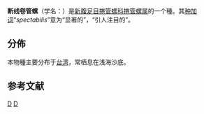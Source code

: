 {{Speciesbox
| taxon = Turris spectabilis
| authority = Reeve, 1843{{r|shell_3425}}
}}

'''断线卷管螺'''（学名：''{{lang|la|Turris spectabilis}}''）是[[新腹足目|新腹足目]][[捲管螺科|捲管螺科]][[捲管螺属|捲管螺属]]的一个種{{r|shell_3425}}。其[[种加词|种加词]]“''spectabilis''”意为“显著的”，“引人注目的”。

==分佈==
本物種主要分布于[[台湾|台湾]]{{r|shell_3425}}，常栖息在浅海沙底{{r|shell_3425}}。

==参考文献==
{{reflist|refs=
<ref name="shell_3425">{{cite web
 |url=http://shell.sinica.edu.tw/chinese/shellbase_detail.php?science_no=3425
 |title=国际贝库：断线卷管螺
 |publisher=台湾贝类资料库
 |access-date=2018-05-21
 |language=zh-hant
 |archive-date=2018-05-21
 |archive-url=https://web.archive.org/web/20180521104327/http://shell.sinica.edu.tw/chinese/shellbase_detail.php?science_no=3425
 |dead-url=no
 }}</ref>
}}

{{Taxonbar}}

[[Category:捲管螺屬|D]]
[[Category:1843年描述的动物|D]]